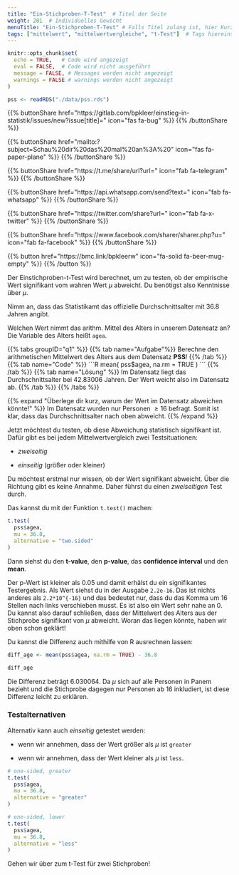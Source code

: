 ```yaml
---
title: "Ein-Stichproben-T-Test"  # Titel der Seite
weight: 201  # Individuelles Gewicht 
menuTitle: "Ein-Stichproben-T-Test" # Falls Titel zulang ist, hier Kurztitel
tags: ["mittelwert", "mittelwertvergleiche", "t-Test"]  # Tags hiereinsetzen; Kurzwort, was auf der Seite passsiert
---
```

```r
knitr::opts_chunk$set(
  echo = TRUE,   # Code wird angezeigt
  eval = FALSE,  # Code wird nicht ausgeführt
  message = FALSE, # Messages werden nicht angezeigt
  warnings = FALSE # warnings werden nicht angezeigt
)

pss <- readRDS("./data/pss.rds")
```

{{% buttonShare href=\"https\:\/\/gitlab.com\/bpkleer\/einstieg-in-statistik\/issues\/new?issue[title]=\" icon=\"fas fa-bug\" %}} {{% /buttonShare %}} 

{{% buttonShare href=\"mailto\:?subject=Schau\%20dir\%20das\%20mal\%20an\%3A\%20\" icon=\"fas fa-paper-plane\" %}} {{% /buttonShare %}}

{{% buttonShare href=\"https\:\/\/t.me\/share\/url?url=\" icon=\"fab fa-telegram\" %}} {{% /buttonShare %}}

{{% buttonShare href=\"https\:\/\/api.whatsapp.com\/send?text=\" icon=\"fab fa-whatsapp\" %}} {{% /buttonShare %}}

{{% buttonShare href=\"https\:\/\/twitter.com\/share?url=\" icon=\"fab fa-x-twitter\" %}} {{% /buttonShare %}}

{{% buttonShare href=\"https\:\/\/www.facebook.com\/sharer\/sharer.php?u=\" icon=\"fab fa-facebook\" %}} {{% /buttonShare %}}

{{% button href=\"https\:\/\/bmc.link\/bpkleerw\" icon=\"fa-solid fa-beer-mug-empty\" %}} {{% /button %}}

Der Einstichproben-t-Test wird berechnet, um zu testen, ob der empirische Wert signifikant vom wahren Wert $\mu$ abweicht. Du benötigst also Kenntnisse über $\mu$.

Nimm an, dass das Statistikamt das offizielle Durchschnittsalter mit $36.8$ Jahren angibt. 

Welchen Wert nimmt das arithm. Mittel des Alters in unserem Datensatz an?
Die Variable des Alters heißt `agea`.

{{% tabs groupID=\"q1\" %}}
{{% tab name=\"Aufgabe\"%}}
Berechne den arithmetischen Mittelwert des Alters aus dem Datensatz **PSS**!
{{% /tab %}}
{{% tab name=\"Code\" %}}
\`\`\`R
mean(
  pss$agea,
  na.rm = TRUE
)
\`\`\`
{{% /tab %}}
{{% tab name=\"Lösung\" %}}
Im Datensatz liegt das Durchschnittsalter bei $42.83006$ Jahren. Der Wert weicht also im Datensatz ab. 
{{% /tab %}}
{{% /tabs %}}

{{% expand \"Überlege dir kurz, warum der Wert im Datensatz abweichen könnte!\" %}}
Im Datensatz wurden nur Personen $\geq 16$ befragt. Somit ist klar, dass das Durchschnittsalter nach oben abweicht.
{{% /expand %}}

Jetzt möchtest du testen, ob diese Abweichung statistisch signifikant ist. Dafür gibt es bei jedem Mittelwertvergleich zwei Testsituationen:

- *zweiseitig*

- *einseitig* (größer oder kleiner)

Du möchtest erstmal nur wissen, ob der Wert signifikant abweicht. Über die Richtung gibt es keine Annahme. Daher führst du einen *zweiseitigen* Test durch. 

Das kannst du mit der Funktion `t.test()` machen:

```r
t.test(
  pss$agea, 
  mu = 36.8,
  alternative = "two.sided"
)  
```

Dann siehst du den **t-value**, den **p-value**, das **confidence interval** und den **mean**.

Der p-Wert ist kleiner als $0.05$ und damit erhälst du ein signifikantes Testergebnis. Als Wert siehst du in der Ausgabe `2.2e-16`. Das ist nichts anderes als `2.2*10^{-16}` und das bedeutet nur, dass du das Komma um 16 Stellen nach links verschieben musst. Es ist also ein Wert sehr nahe an $0$. Du kannst also darauf schließen, dass der Mittelwert des Alters aus der Stichprobe signifikant von $\mu$ abweicht. Woran das liegen könnte, haben wir oben schon geklärt!

Du kannst die Differenz auch mithilfe von R ausrechnen lassen:
```r
diff_age <- mean(pss$agea, na.rm = TRUE) - 36.8

diff_age
```

Die Differenz beträgt $6.030064$. Da $\mu$ sich auf alle Personen in Panem bezieht und die Stichprobe dagegen nur Personen ab $16$ inkludiert, ist diese Differenz leicht zu erklären. 

### Testalternativen
Alternativ kann auch *einseitig* getestet werden: 

- wenn wir annehmen, dass der Wert größer als $\mu$ ist `greater` 

- wenn wir annehmen, dass der Wert kleiner als $\mu$ ist `less`.

``` r
# one-sided, greater
t.test(
  pss$agea, 
  mu = 36.8, 
  alternative = "greater"
)

# one-sided, lower
t.test(
  pss$agea,
  mu = 36.8, 
  alternative = "less"
)
```

Gehen wir über zum t-Test für zwei Stichproben!